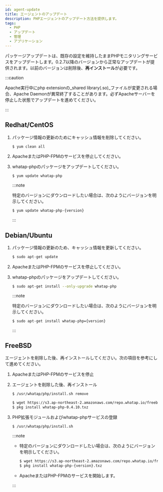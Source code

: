 ```yaml
---
id: agent-update
title: エージェントのアップデート
description: PHPエージェントのアップデート方法を提供します。
tags:
  - PHP
  - アップデート
  - 管理
  - アプリケーション
---
```


パッケージアップデートは、既存の設定を維持したままPHPモニタリングサービスをアップデートします。0.2.7以降のバージョンから正常なアップデートが提供されます。以前のバージョンは削除後、**再インストール**が必要です。

:::caution

Apache実行中にphp extensionの_shared library(.so)_ファイルが変更される場合、Apache Daemonが異常終了することがあります。必ずApacheサーバーを停止した状態でアップデートを進めてください。

:::

## Redhat/CentOS

1.  パッケージ情報の更新のためにキャッシュ情報を削除してください。

    ```bash
    $ yum clean all
    ```

2.  ApacheまたはPHP-FPMのサービスを停止してください。

3.  whatap-phpのパッケージをアップデートしてください。

    ```bash
    $ yum update whatap-php
    ```

    :::note

    特定のバージョンにダウンロードしたい場合は、次のようにバージョンを明示してください。

    ```bash
    $ yum update whatap-php-{version}
    ```

    :::

## Debian/Ubuntu

1.  パッケージ情報の更新のため、キャッシュ情報を更新してください。

    ```bash
    $ sudo apt-get update
    ```

2.  ApacheまたはPHP-FPMのサービスを停止してください。

3.  whatap-phpのパッケージをアップデートしてください。

    ```bash
    $ sudo apt-get install --only-upgrade whatap-php
    ```

    :::note

    特定のバージョンにダウンロードしたい場合は、次のようにバージョンを明示してください。

    ```bash
    $ sudo apt-get install whatap-php={version}
    ```

    :::

## FreeBSD

エージェントを削除した後、再インストールしてください。次の項目を参考にして進めてください。

1.  ApacheまたはPHP-FPMのサービスを停止

2.  エージェントを削除した後、再インストール

    ```bash
    $ /usr/whatap/php/install.sh remove

    $ wget https://s3.ap-northeast-2.amazonaws.com/repo.whatap.io/freebsd/10/whatap-php-0.4.10.txz
    $ pkg install whatap-php-0.4.10.txz
    ```

3.  PHP拡張モジュールおよびwhatap-phpサービスの登録

    ```bash
    $ /usr/whatap/php/install.sh
    ```

    :::note

    -   特定のバージョンにダウンロードしたい場合は、次のようにバージョンを明示してください。

        ```bash
        $ wget https://s3.ap-northeast-2.amazonaws.com/repo.whatap.io/freebsd/10/whatap-php-{version}.txz
        $ pkg install whatap-php-{version}.txz
        ```

    -   ApacheまたはPHP-FPMのサービスを開始します。

    :::
